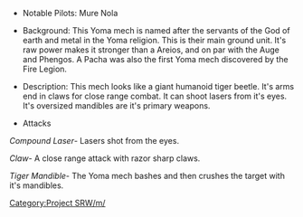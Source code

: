 *Notable Pilots: Mure Nola

*Background: This Yoma mech is named after the servants of the God of earth and metal in the Yoma religion. This is their main ground unit. It's raw power makes it stronger than a Areios, and on par with the Auge and Phengos. A Pacha was also the first Yoma mech discovered by the Fire Legion.

*Description: This mech looks like a giant humanoid tiger beetle. It's arms end in claws for close range combat. It can shoot lasers from it's eyes. It's oversized mandibles are it's primary weapons. 

*Attacks

''Compound Laser''- Lasers shot from the eyes.

''Claw''- A close range attack with razor sharp claws.

''Tiger Mandible''- The Yoma mech bashes and then crushes the target with it's mandibles.

[[Category:Project SRW/m/]]